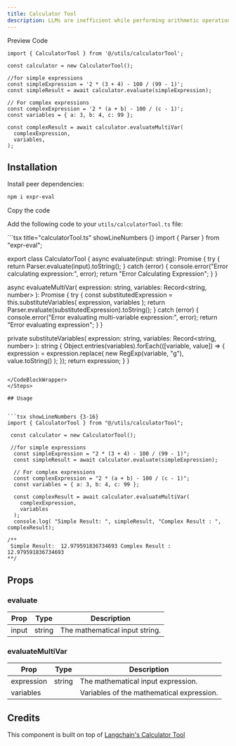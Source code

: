 ```yaml
---
title: Calculator Tool
description: LLMs are inefficient while performing arithmetic operations. The Calculator Tool is a simple and efficient tool for performing arithmetic operations.
---
```


<Tabs defaultValue="preview">

<TabsList>
  <TabsTrigger value="preview">Preview</TabsTrigger>
  <TabsTrigger value="code">Code</TabsTrigger>
</TabsList>

<TabsContent value="preview">
  <ComponentPreviewTemp>
    <CalculatorToolDemo />
  </ComponentPreviewTemp>
</TabsContent>

<TabsContent value="code">

<CodeBlockWrapper>

```tsx showLineNumbers {3-16}
import { CalculatorTool } from '@/utils/calculatorTool';

const calculator = new CalculatorTool();

//for simple expressions
const simpleExpression = '2 * (3 + 4) - 100 / (99 - 1)';
const simpleResult = await calculator.evaluate(simpleExpression);

// For complex expressions
const complexExpression = '2 * (a + b) - 100 / (c - 1)';
const variables = { a: 3, b: 4, c: 99 };

const complexResult = await calculator.evaluateMultiVar(
  complexExpression,
  variables,
);
```

</CodeBlockWrapper>

</TabsContent>

</Tabs>

## Installation

<Steps>

<Step>Install peer dependencies:</Step>

```bash
npm i expr-eval
```

<Step>Copy the code</Step>

Add the following code to your `utils/calculatorTool.ts` file:

<CodeBlockWrapper>
```tsx title="calculatorTool.ts" showLineNumbers {}
import { Parser } from "expr-eval";

export class CalculatorTool {
  async evaluate(input: string): Promise<string> {
    try {
      return Parser.evaluate(input).toString();
    } catch (error) {
      console.error("Error calculating expression:", error);
      return "Error Calculating Expression";
    }
  }

  async evaluateMultiVar(
    expression: string,
    variables: Record<string, number>
  ): Promise<string> {
    try {
      const substitutedExpression = this.substituteVariables(
        expression,
        variables
      );
      return Parser.evaluate(substitutedExpression).toString();
    } catch (error) {
      console.error("Error evaluating multi-variable expression:", error);
      return "Error evaluating expression";
    }
  }

  private substituteVariables(
    expression: string,
    variables: Record<string, number>
  ): string {
    Object.entries(variables).forEach(([variable, value]) => {
      expression = expression.replace(
        new RegExp(variable, "g"),
        value.toString()
      );
    });
    return expression;
  }
}


```

</CodeBlockWrapper>
</Steps>

## Usage


```tsx showLineNumbers {3-16}
import { CalculatorTool } from "@/utils/calculatorTool";

 const calculator = new CalculatorTool();

 //for simple expressions
  const simpleExpression = "2 * (3 + 4) - 100 / (99 - 1)";
  const simpleResult = await calculator.evaluate(simpleExpression);

  // For complex expressions
  const complexExpression = "2 * (a + b) - 100 / (c - 1)";
  const variables = { a: 3, b: 4, c: 99 };

  const complexResult = await calculator.evaluateMultiVar(
    complexExpression,
    variables
  );
  console.log( "Simple Result: ", simpleResult, "Complex Result : ", complexResult);

/**
 Simple Result:  12.979591836734693 Complex Result :  12.979591836734693
**/
```
## Props

### evaluate

| Prop       | Type   | Description                              |
| ---------- | ------ | ---------------------------------------- |
| input      | string | The mathematical input string.            |


### evaluateMultiVar

| Prop       | Type                    | Description                              |
| ---------- | ----------------------- | ---------------------------------------- |
| expression | string                  | The mathematical input expression.       |
| variables  |                         | Variables of the mathematical expression.|




## Credits

This component is built on top of [Langchain's Calculator Tool](https://v02.api.js.langchain.com/classes/langchain_community_tools_calculator.Calculator.html)


